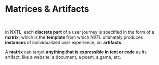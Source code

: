 # Matrices & Artifacts

<br />

In NXTL, each **discrete part** of a user journey is specified in the form of a **matrix**, which is the **template** from which NXTL ultimately produces **instances** of individualized user experience, or: **artifacts**.

A **matrix** can target **anything that is expressible in text or code** as its artifact, like a website, a document, a poem, a game, etc.
